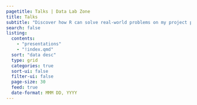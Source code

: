 ```yaml
---
pagetitle: Talks | Data Lab Zone
title: Talks
subtitle: "Discover how R can solve real-world problems on my project page, where I showcase practical applications of this powerful tool."
search: false
listing:
  contents:
    - "presentations"
    - "!index.qmd"
  sort: "data desc"
  type: grid
  categories: true
  sort-ui: false
  filter-ui: false
  page-size: 30
  feed: true
  date-format: MMM DD, YYYY
---
```

